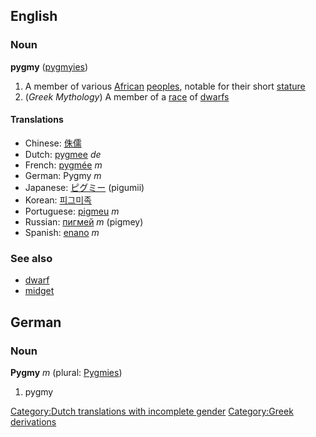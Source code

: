 ==English==
===Noun===
'''pygmy''' ([[pygmyies]])

#A member of various [[African]] [[people]]s, notable for their short [[stature]]
#(''Greek Mythology'') A member of a [[race]] of [[dwarf]]s

====Translations====
*Chinese: [[侏儒]]
*Dutch: [[pygmee]] ''de'' [[Category:Dutch translations with incomplete gender]]
*French: [[pygmée]] ''m''
*German: Pygmy ''m''
*Japanese: [[ピグミー]] (pigumii)
*Korean: [[피그미족]]
*Portuguese: [[pigmeu]] ''m''
*Russian: [[пигмей]] ''m'' (pigmey)
*Spanish: [[enano]] ''m''

===See also===
*[[dwarf]]
*[[midget]]

<!-- please don't add an adjective definition unless you are sure about it and can give some examples which show it is not a noun being used as a qualifier (what about [[Pygmy shrew]]? -->

==German==
===Noun===
'''Pygmy''' ''m'' (plural: [[Pygmies]])

# pygmy

[[Category:Greek derivations]]